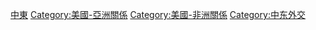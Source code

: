[[Category:各地域美國外交|中東]]
[[Category:美國-亞洲關係|Category:美國-亞洲關係]]
[[Category:美國-非洲關係|Category:美國-非洲關係]]
[[Category:中东外交|Category:中东外交]]